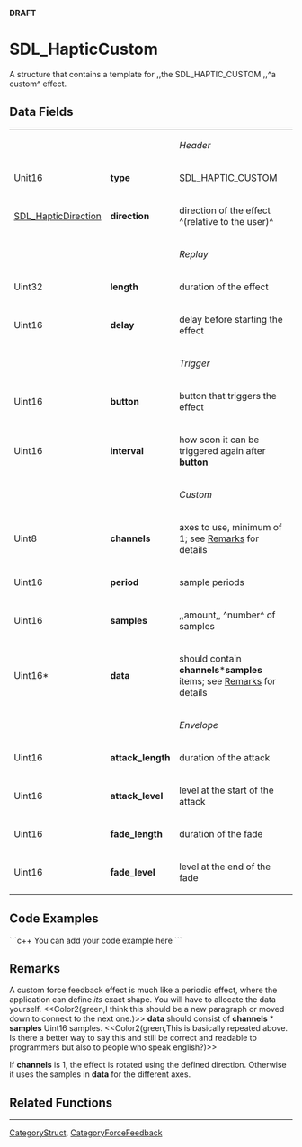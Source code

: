 <!-- pragma section-numbers off -->
<!-- pragma disable-camelcase -->
'''DRAFT'''

= SDL_HapticCustom =
A structure that contains a template for ,,the SDL_HAPTIC_CUSTOM ,,^a custom^ effect.


== Data Fields ==
{|
|
|
|''Header''
|-
|Unit16
|'''type'''
|SDL_HAPTIC_CUSTOM
|-
|[[SDL_HapticDirection]]
|'''direction'''
|direction of the effect ^(relative to the user)^
|-
|
|
|''Replay''
|-
|Uint32
|'''length'''
|duration of the effect
|-
|Uint16
|'''delay'''
|delay before starting the effect
|-
|
|
|''Trigger''
|-
|Uint16
|'''button'''
|button that triggers the effect
|-
|Uint16
|'''interval'''
|how soon it can be triggered again after '''button'''
|-
|
|
|''Custom''
|-
|Uint8
|'''channels'''
|axes to use, minimum of 1; see [[#Remarks|Remarks]] for details
|-
|Uint16
|'''period'''
|sample periods
|-
|Uint16
|'''samples'''
|,,amount,, ^number^ of samples
|-
|Uint16*
|'''data'''
|should contain '''channels'''*'''samples''' items; see [[#Remarks|Remarks]] for details
|-
|
|
|''Envelope''
|-
|Uint16
|'''attack_length'''
|duration of the attack
|-
|Uint16
|'''attack_level'''
|level at the start of the attack
|-
|Uint16
|'''fade_length'''
|duration of the fade
|-
|Uint16
|'''fade_level'''
|level at the end of the fade
|}

== Code Examples ==
```c++
You can add your code example here
```

== Remarks ==
A custom force feedback effect is much like a periodic effect, where the application can define ''its'' exact shape. You will have to allocate the data yourself.
<<Color2(green,I think this should be a new paragraph or moved down to connect to the next one.)>> '''data''' should consist of '''channels''' * '''samples''' Uint16 samples. <<Color2(green,This is basically repeated above. Is there a better way to say this and still be correct and readable to programmers but also to people who speak english?)>>

If '''channels''' is 1, the effect is rotated using the defined direction. Otherwise it uses the samples in '''data''' for the different axes. 

== Related Functions ==

----
[[CategoryStruct]], [[CategoryForceFeedback]]
